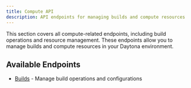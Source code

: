 ```yaml
---
title: Compute API
description: API endpoints for managing builds and compute resources
---
```


This section covers all compute-related endpoints, including build operations and resource management. These endpoints allow you to manage builds and compute resources in your Daytona environment.

## Available Endpoints

- [Builds](/api/endpoints/compute/builds) - Manage build operations and configurations
